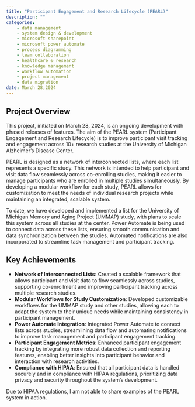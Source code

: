 ```yaml
---
title: "Participant Engagement and Research Lifecycle (PEARL)"
description: ""
categories:
    - data management
    - system design & development
    - microsoft sharepoint
    - microsoft power automate
    - process diagramming
    - team collaboration
    - healthcare & research
    - knowledge management
    - workflow automation
    - project management
    - data migration
date: March 28,2024
---
```


## Project Overview
This project, initiated on March 28, 2024, is an ongoing development with phased releases of features. The aim of the PEARL system (Participant Engagement and Research Lifecycle) is to improve participant visit tracking and engagement across 10+ research studies at the University of Michigan Alzheimer's Disease Center.

PEARL is designed as a network of interconnected lists, where each list represents a specific study. This network is intended to help participant and visit data flow seamlessly across co-enrolling studies, making it easier to manage participants who are enrolled in multiple studies simultaneously. By developing a modular workflow for each study, PEARL allows for customization to meet the needs of individual research projects while maintaining an integrated, scalable system.

To date, we have developed and implemented a list for the University of Michigan Memory and Aging Project (UMMAP) study, with plans to scale this system across all studies at the center. Power Automate is being used to connect data across these lists, ensuring smooth communication and data synchronization between the studies. Automated notifications are also incorporated to streamline task management and participant tracking.

## Key Achievements
- **Network of Interconnected Lists**: Created a scalable framework that allows participant and visit data to flow seamlessly across studies, supporting co-enrollment and improving participant tracking across multiple research studies.
- **Modular Workflows for Study Customization**: Developed customizable workflows for the UMMAP study and other studies, allowing each to adapt the system to their unique needs while maintaining consistency in participant management.
- **Power Automate Integration**: Integrated Power Automate to connect lists across studies, streamlining data flow and automating notifications to improve task management and participant engagement tracking.
- **Participant Engagement Metrics**: Enhanced participant engagement tracking by integrating more robust data collection and reporting features, enabling better insights into participant behavior and interaction with research activities.
- **Compliance with HIPAA**: Ensured that all participant data is handled securely and in compliance with HIPAA regulations, prioritizing data privacy and security throughout the system’s development.

Due to HIPAA regulations, I am not able to share examples of the PEARL system in action.